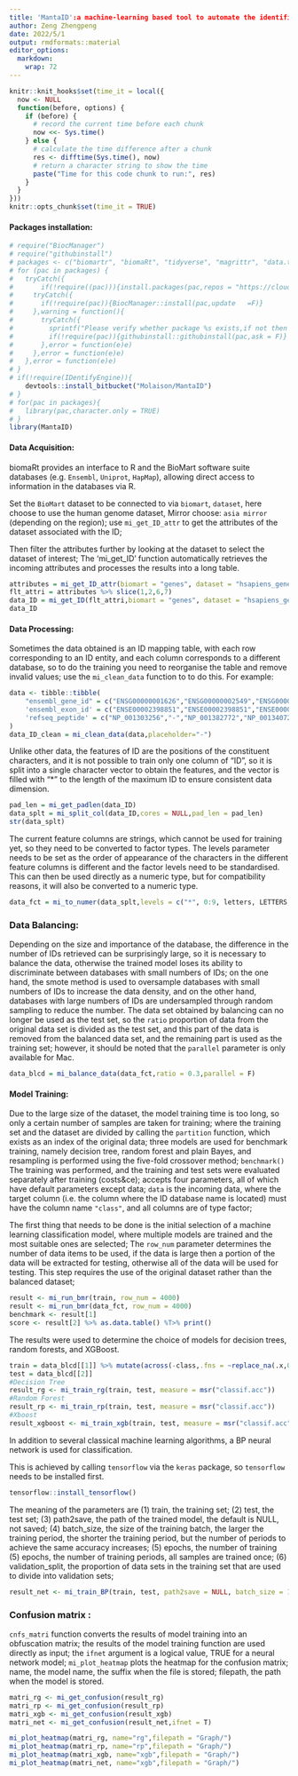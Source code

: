 ```yaml
---
title: 'MantaID':a machine-learning based tool to automate the identification of biological database IDs
author: Zeng Zhengpeng
date: 2022/5/1
output: rmdformats::material
editor_options: 
  markdown: 
    wrap: 72
---
```


```r
knitr::knit_hooks$set(time_it = local({
  now <- NULL
  function(before, options) {
    if (before) {
      # record the current time before each chunk
      now <<- Sys.time()
    } else {
      # calculate the time difference after a chunk
      res <- difftime(Sys.time(), now)
      # return a character string to show the time
      paste("Time for this code chunk to run:", res)
    }
  }
}))
knitr::opts_chunk$set(time_it = TRUE)
```

#### Packages installation:

```r
# require("BiocManager")
# require("githubinstall")
# packages <- c("biomartr", "biomaRt", "tidyverse", "magrittr", "data.table", "magrittr", "mlr3verse", "skimr", "roxygen2", "tidyverse", "parallel", "scutr", "reshape2", "RColorBrewer", "caret", "tensorflow", "keras", "reticulate", "skimr", "tfdatasets")
# for (pac in packages) {
#   tryCatch({
#   	if(!require((pac))){install.packages(pac,repos = "https://cloud.r-project.org")}},warning = function(){
#     tryCatch({
#       if(!require(pac)){BiocManager::install(pac,update	=F)}
#     },warning = function(){
#       tryCatch({
#         sprintf("Please verify whether package %s exists,if not then type 0 to pass.")
#         if(!require(pac)){githubinstall::githubinstall(pac,ask = F)}
#       },error = function(e)e)
#     },error = function(e)e)
#   },error = function(e)e)
# }
# if(!require(IDentifyEngine)){
	devtools::install_bitbucket("Molaison/MantaID")
# }
# for(pac in packages){
# 	library(pac,character.only = TRUE)
# }
library(MantaID)
```

#### Data Acquisition:
biomaRt provides an interface to R and the BioMart software suite databases (e.g. `Ensembl`, `Uniprot`, `HapMap`), allowing direct access to information in the databases via R.

Set the `BioMart` dataset to be connected to via `biomart`, `dataset`, here choose to use the human genome dataset, Mirror choose: `asia mirror` (depending on the region); use `mi_get_ID_attr` to get the attributes of the dataset associated with the ID;

Then filter the attributes further by looking at the dataset to select the dataset of interest;
The 'mi_get_ID' function automatically retrieves the incoming attributes and processes the results into a long table.

```r
attributes = mi_get_ID_attr(biomart = "genes", dataset = "hsapiens_gene_ensembl")
flt_attri = attributes %>% slice(1,2,6,7)
data_ID = mi_get_ID(flt_attri,biomart = "genes", dataset = "hsapiens_gene_ensembl")
data_ID
```

#### Data Processing:

Sometimes the data obtained is an ID mapping table, with each row corresponding to an ID
entity, and each column corresponds to a different database, so to do the training you need to reorganise the table and remove invalid values; use the `mi_clean_data` function to
to do this. For example:

```r
data <- tibble::tibble(
	"ensembl_gene_id" = c("ENSG00000001626","ENSG00000002549","ENSG00000002586","ENSG00000002745"),
	'ensembl_exon_id' = c("ENSE00002398851","ENSE00002398851","ENSE00002398851","ENSE00002398851"),
	'refseq_peptide' = c("NP_001303256","-","NP_001382772","NP_001340728")
)
data_ID_clean = mi_clean_data(data,placeholder="-")
```

Unlike other data, the features of ID are the positions of the constituent characters, and it is not possible to train only one column of "ID", so it is split into a single character vector to obtain the features, and the vector is filled with "\*" to the length of the maximum ID to ensure consistent data dimension.

```r
pad_len = mi_get_padlen(data_ID)
data_splt = mi_split_col(data_ID,cores = NULL,pad_len = pad_len)
str(data_splt)
```

The current feature columns are strings, which cannot be used for training yet, so they need to be converted to factor types. The levels parameter needs to be set as the order of appearance of the characters in the different feature columns is different and the factor levels need to be standardised. This can then be used directly as a numeric type, but for compatibility reasons, it will also be converted to a numeric type.

```r
data_fct = mi_to_numer(data_splt,levels = c("*", 0:9, letters, LETTERS, "_", ".", "-", " ", "/", "\\", ":"))
```

### Data Balancing:

Depending on the size and importance of the database, the difference in the number of IDs retrieved can be surprisingly large, so it is necessary to balance the data, otherwise the trained model loses its ability to discriminate between databases with small numbers of IDs; on the one hand, the smote method is used to oversample databases with small numbers of IDs to increase the data density, and on the other hand, databases with large numbers of IDs are undersampled through random sampling to reduce the number. The data set obtained by balancing can no longer be used as the test set, so the `ratio` proportion of data from the original data set is divided as the test set, and this part of the data is removed from the balanced data set, and the remaining part is used as the training set; however, it should be noted that the `parallel` parameter is only available for Mac.

```r
data_blcd = mi_balance_data(data_fct,ratio = 0.3,parallel = F)
```

#### Model Training:

Due to the large size of the dataset, the model training time is too long, so only a certain number of samples are taken for training; where the training set and the dataset are divided by calling the `partition` function, which exists as an index of the original data; three models are used for benchmark training, namely decision tree, random forest and plain Bayes, and resampling is performed using the five-fold crossover method; `benchmark()` The training was performed, and the training and test sets were evaluated separately after training (costs&ce);
accepts four parameters, all of which have default parameters except data; `data` is the incoming data, where the target column (i.e. the column where the ID database name is located) must have the column name `"class"`, and all columns are of type factor;

The first thing that needs to be done is the initial selection of a machine learning classification model, where multiple models are trained and the most suitable ones are selected;
The `row_num` parameter determines the number of data items to be used, if the data is large then a portion of the data will be extracted for testing, otherwise all of the data will be used for testing. This step requires the use of the original dataset rather than the balanced dataset;

```r
result <- mi_run_bmr(train, row_num = 4000) 
result <- mi_run_bmr(data_fct, row_num = 4000)
benchmark <- result[1]
score <- result[2] %>% as.data.table() %T>% print()
```

The results were used to determine the choice of models for decision trees, random forests, and XGBoost.

```r
train = data_blcd[[1]] %>% mutate(across(-class,.fns = ~replace_na(.x,0))) %>% slice(sample(nrow(data), row_num), preserve = TRUE) 
test = data_blcd[[2]]
#Decision Tree
result_rg <- mi_train_rg(train, test, measure = msr("classif.acc"))
#Random Forest
result_rp <- mi_train_rp(train, test, measure = msr("classif.acc"))
#Xboost
result_xgboost <- mi_train_xgb(train, test, measure = msr("classif.acc"))
```

In addition to several classical machine learning algorithms, a BP neural network is used for classification.

This is achieved by calling `tensorflow` via the `keras` package, so `tensorflow` needs to be installed first.

```r
tensorflow::install_tensorflow()
```

The meaning of the parameters are (1) train, the training set; (2) test, the test set; (3) path2save, the path of the trained model, the default is NULL, not saved; (4) batch_size, the size of the training batch, the larger the training period, the shorter the training period, but the number of periods to achieve the same accuracy increases; (5) epochs, the number of training (5) epochs, the number of training periods, all samples are trained once; (6) validation_split, the proportion of data sets in the training set that are used to divide into validation sets;

```R
result_net <- mi_train_BP(train, test, path2save = NULL, batch_size = 128, epochs = 64, validation_split = 0.3)
```

### Confusion matrix :

`cnfs_matri` function converts the results of model training into an obfuscation matrix; the results of the model training function are used directly as input; the `ifnet` argument is a logical value, TRUE for a neural network model;
`mi_plot_heatmap` plots the heatmap for the confusion matrix; name, the model name, the suffix when the file is stored; filepath, the path when the model is stored.

```r
matri_rg <- mi_get_confusion(result_rg)
matri_rp <- mi_get_confusion(result_rp)
matri_xgb <- mi_get_confusion(result_xgb)
matri_net <- mi_get_confusion(result_net,ifnet = T)

mi_plot_heatmap(matri_rg, name="rg",filepath = "Graph/")
mi_plot_heatmap(matri_rp, name="rp",filepath = "Graph/")
mi_plot_heatmap(matri_xgb, name="xgb",filepath = "Graph/")
mi_plot_heatmap(matri_net, name="xgb",filepath = "Graph/")
```
